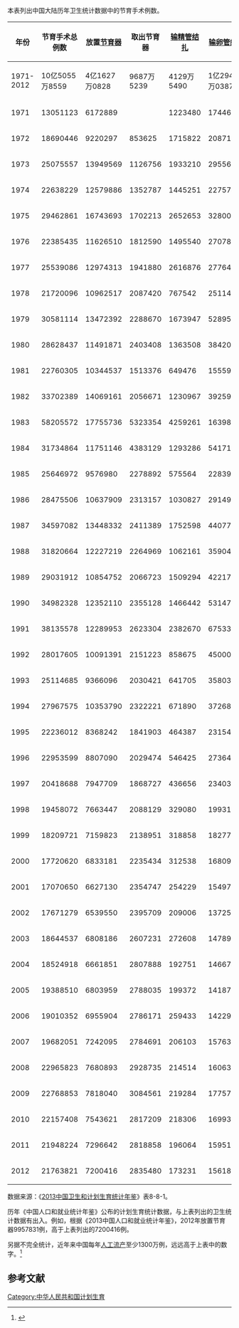 本表列出中国大陆历年卫生统计数据中的节育手术例数。
{| class="wikitable sortable" style="text-align:right;"
! 年份 !! 节育手术总例数 !! 放置[[子宫环|节育器]] !! 取出节育器 !! [[輸精管切除術|输精管结扎]] !! [[输卵管结扎|输卵管结扎]] !! [[人工流产|人工流产]]
|-
! 1971-2012 !! 10亿5055万8559 !! 4亿1627万0828 !! 9687万5239 !! 4129万5490 !! 1亿2948万0387 !! 3亿4221万9519
|-
| 1971 || 13051123 || 6172889 ||  || 1223480 || 1744644 || 3910110
|-
| 1972 || 18690446 || 9220297 || 853625 || 1715822 || 2087160 || 4813542
|-
| 1973 || 25075557 || 13949569 || 1126756 || 1933210 || 2955617 || 5110405
|-
| 1974 || 22638229 || 12579886 || 1352787 || 1445251 || 2275741 || 4984564
|-
| 1975 || 29462861 || 16743693 || 1702213 || 2652653 || 3280042 || 5084260
|-
| 1976 || 22385435 || 11626510 || 1812590 || 1495540 || 2707849 || 4742946
|-
| 1977 || 25539086 || 12974313 || 1941880 || 2616876 || 2776448 || 5229569
|-
| 1978 || 21720096 || 10962517 || 2087420 || 767542 || 2511413 || 5391204
|-
| 1979 || 30581114 || 13472392 || 2288670 || 1673947 || 5289518 || 7856587
|-
| 1980 || 28628437 || 11491871 || 2403408 || 1363508 || 3842006 || 9527644
|-
| 1981 || 22760305 || 10344537 || 1513376 || 649476 || 1555971 || 8696945
|-
| 1982 || 33702389 || 14069161 || 2056671 || 1230967 || 3925927 || 12419663
|-
| 1983 || 58205572 || 17755736 || 5323354 || 4259261 || 16398378 || 14371843
|-
| 1984 || 31734864 || 11751146 || 4383129 || 1293286 || 5417163 || 8890140
|-
| 1985 || 25646972 || 9576980 || 2278892 || 575564 || 2283971 || 10931565
|-
| 1986 || 28475506 || 10637909 || 2313157 || 1030827 || 2914900 || 11578713
|-
| 1987 || 34597082 || 13448332 || 2411389 || 1752598 || 4407755 || 10489412
|-
| 1988 || 31820664 || 12227219 || 2264969 || 1062161 || 3590469 || 12675839
|-
| 1989 || 29031912 || 10854752 || 2066723 || 1509294 || 4221717 || 10379426
|-
| 1990 || 34982328 || 12352110 || 2355128 || 1466442 || 5314722 || 13493926
|-
| 1991 || 38135578 || 12289953 || 2623304 || 2382670 || 6753338 || 14086313
|-
| 1992 || 28017605 || 10091391 || 2151223 || 858675 || 4500029 || 10416287
|-
| 1993 || 25114685 || 9366096 || 2030421 || 641705 || 3580344 || 9496119
|-
| 1994 || 27967575 || 10353790 || 2322221 || 671890 || 3726861 || 9467064
|-
| 1995 || 22236012 || 8368242 || 1841903 || 464387 || 2315472 || 7476482
|-
| 1996 || 22953599 || 8807090 || 2029474 || 546425 || 2736415 || 8834195
|-
| 1997 || 20418688 || 7947709 || 1868727 || 436656 || 2340303 || 6589869
|-
| 1998 || 19458072 || 7663447 || 2088129 || 329080 || 1993126 || 7384290
|-
| 1999 || 18209721 || 7159823 || 2138951 || 318858 || 1827732 || 6764357
|-
| 2000 || 17720620 || 6833181 || 2235434 || 312538 || 1680917 || 6658550
|-
| 2001 || 17070650 || 6627130 || 2354747 || 254229 || 1549700 || 6284844
|-
| 2002 || 17671279 || 6539550 || 2395709 || 209006 || 1372535 || 6812317
|-
| 2003 || 18644537 || 6808186 || 2607231 || 272608 || 1478979 || 7215440
|-
| 2004 || 18524918 || 6661851 || 2807888 || 192751 || 1466742 || 7140588
|-
| 2005 || 19388510 || 6803959 || 2788035 || 199372 || 1418789 || 7105995
|-
| 2006 || 19010352 || 6955904 || 2786171 || 259433 || 1422983 || 7308615
|-
| 2007 || 19682051 || 7242095 || 2784691 || 206103 || 1576399 || 7632539
|-
| 2008 || 22965823 || 7680893 || 2928735 || 214514 || 1606313 || 9173101
|-
| 2009 || 22768853 || 7818040 || 3084561 || 219284 || 1775706 || 6111375
|-
| 2010 || 22157408 || 7543621 || 2817209 || 218306 || 1699379 || 6361539
|-
| 2011 || 21948224 || 7296642 || 2818858 || 196064 || 1595105 || 6631310
|-
| 2012 || 21763821 || 7200416 || 2835480 || 173231 || 1561809 || 6690027
|}
数据来源：《[https://web.archive.org/web/20150120053209/http://www.nhfpc.gov.cn/htmlfiles/zwgkzt/ptjnj/year2013/pdf/t-7.pdf 2013中国卫生和计划生育统计年鉴]》表8-8-1。

历年《中国人口和就业统计年鉴》公布的计划生育统计数据，与上表列出的卫生统计数据有出入。例如，根据《2013中国人口和就业统计年鉴》，2012年放置节育器9957831例，高于上表列出的7200416例。

另据不完全统计，近年来中国每年[[人工流产|人工流产]]至少1300万例，远远高于上表中的数字。<ref>{{cite news|url=http://news.xinhuanet.com/health/2013-11/15/c_125705909.htm|title=我国每年人工流产1300万例 低龄化趋势严重|publisher=新华网|date=2013-11-15|accessdate=2014-06-28|archive-date=2014-08-10|archive-url=https://web.archive.org/web/20140810165420/http://news.xinhuanet.com/health/2013-11/15/c_125705909.htm|dead-url=no}}</ref>

==参考文献==
<references/>

{{中华人民共和国计划生育}}

[[Category:中华人民共和国计划生育|Category:中华人民共和国计划生育]]